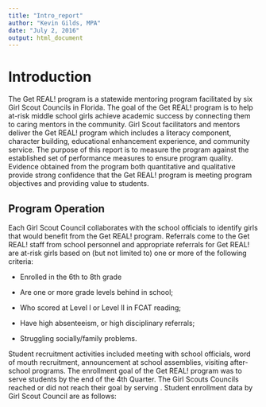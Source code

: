 ```yaml
---
title: "Intro_report"
author: "Kevin Gilds, MPA"
date: "July 2, 2016"
output: html_document
---
```


# Introduction
The Get REAL! program is a statewide mentoring program facilitated by six Girl Scout Councils in Florida. The goal of the Get REAL! program is to help at-risk middle school girls achieve academic success by connecting them to caring mentors in the community. Girl Scout facilitators and mentors deliver the Get REAL! program which includes a literacy component, character building, educational enhancement experience, and community service.
The purpose of this report is to measure the program against the established set of performance measures to ensure program quality. Evidence obtained from the program both quantitative and qualitative provide strong confidence that the Get REAL! program is meeting program objectives and providing value to students. 

## Program Operation
Each Girl Scout Council collaborates with the school officials to identify girls that would benefit from the Get REAL! program. Referrals come to the Get REAL! staff from school personnel and appropriate referrals for Get REAL! are at-risk girls based on (but not limited to) one or more of the following criteria:

* Enrolled in the 6th to 8th grade

* Are one or more grade levels behind in school;

* Who scored at Level l or Level II in FCAT reading;

* Have high absenteeism, or high disciplinary referrals;

* Struggling socially/family problems.

Student recruitment activities included meeting with school officials, word of mouth recruitment, announcement at school assemblies, visiting after-school programs. The enrollment goal of the Get REAL! program was to serve  students by the end of the 4th Quarter.  The Girl Scouts Councils reached or did not reach their goal by serving .  Student enrollment data by Girl Scout Council are as follows:
